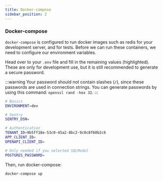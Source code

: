 ```yaml
---
title: Docker-compose
sidebar_position: 2
---
```


### Docker-compose

`docker-compose` is configured to run docker images such as redis for your development server, and for tests.
Before we can run these containers, we need to configure our environment variables.

Head over to your `.env` file and fill in the remaining values (highlighted). These are only for development use,
but it is still recommended to generate a secure password.

:::warning
Your password should not contain slashes (`/`), since these passwords are used in connection strings.
You can generate passwords by using this command: `openssl rand -hex 32`.
:::

```bash title=".env" {13}
# Basics
ENVIRONMENT=dev

# Sentry
SENTRY_DSN=

# Authentication
TENANT_ID=9b5ff18e-53c0-45a2-8bc2-9c0c8f60b2c6
APP_CLIENT_ID=
OPENAPI_CLIENT_ID=

# Only needed if you selected SQLModel
POSTGRES_PASSWORD=
````

Then, run docker-compose:

```bash
docker-compose up
```
